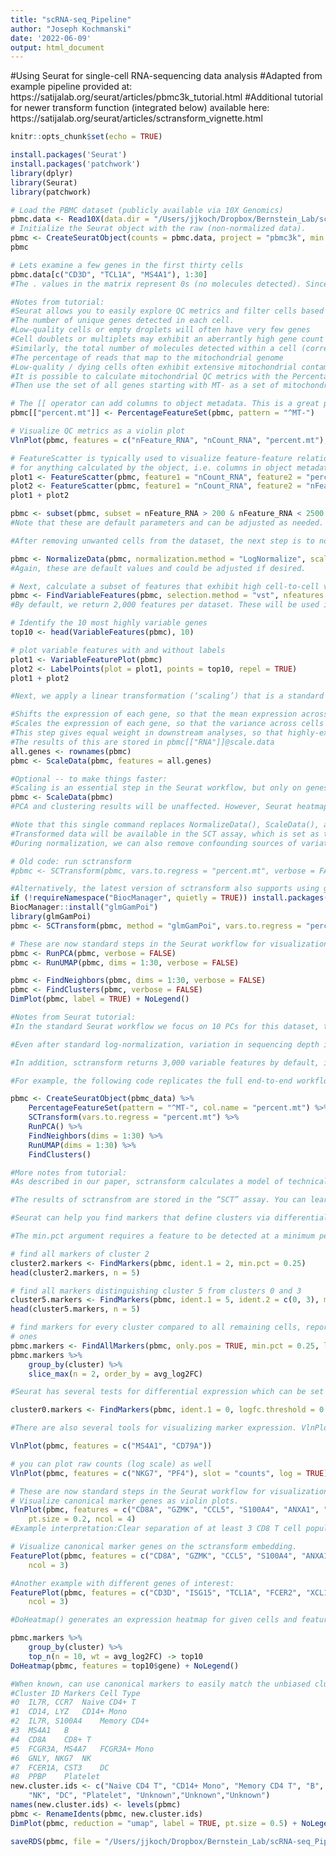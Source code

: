 ```yaml
---
title: "scRNA-seq_Pipeline"
author: "Joseph Kochmanski"
date: '2022-06-09'
output: html_document
---
```

#Using Seurat for single-cell RNA-sequencing data analysis
#Adapted from example pipeline provided at: https://satijalab.org/seurat/articles/pbmc3k_tutorial.html
#Additional tutorial for newer transform function (integrated below) available here: https://satijalab.org/seurat/articles/sctransform_vignette.html

```r
knitr::opts_chunk$set(echo = TRUE)
```

```r
install.packages('Seurat')
install.packages('patchwork')
library(dplyr)
library(Seurat)
library(patchwork)
```

```r
# Load the PBMC dataset (publicly available via 10X Genomics)
pbmc.data <- Read10X(data.dir = "/Users/jjkoch/Dropbox/Bernstein_Lab/scRNA-seq_Pipeline/filtered_gene_bc_matrices/hg19/")
# Initialize the Seurat object with the raw (non-normalized data).
pbmc <- CreateSeuratObject(counts = pbmc.data, project = "pbmc3k", min.cells = 3, min.features = 200)
pbmc
```

```r
# Lets examine a few genes in the first thirty cells
pbmc.data[c("CD3D", "TCL1A", "MS4A1"), 1:30]
#The . values in the matrix represent 0s (no molecules detected). Since most values in an scRNA-seq matrix are 0, Seurat uses a sparse-matrix representation whenever possible. This results in significant memory and speed savings for Drop-seq/inDrop/10x data.

```

```r
#Notes from tutorial: 
#Seurat allows you to easily explore QC metrics and filter cells based on any user-defined criteria. A few QC metrics commonly used by the community include:
#The number of unique genes detected in each cell.
#Low-quality cells or empty droplets will often have very few genes
#Cell doublets or multiplets may exhibit an aberrantly high gene count
#Similarly, the total number of molecules detected within a cell (correlates strongly with unique genes)
#The percentage of reads that map to the mitochondrial genome
#Low-quality / dying cells often exhibit extensive mitochondrial contamination
#It is possible to calculate mitochondrial QC metrics with the PercentageFeatureSet() function, which calculates the percentage of counts originating from a set of features
#Then use the set of all genes starting with MT- as a set of mitochondrial genes

# The [[ operator can add columns to object metadata. This is a great place to stash QC stats
pbmc[["percent.mt"]] <- PercentageFeatureSet(pbmc, pattern = "^MT-")

# Visualize QC metrics as a violin plot
VlnPlot(pbmc, features = c("nFeature_RNA", "nCount_RNA", "percent.mt"), ncol = 3)

```

```r
# FeatureScatter is typically used to visualize feature-feature relationships, but can be used
# for anything calculated by the object, i.e. columns in object metadata, PC scores etc.
plot1 <- FeatureScatter(pbmc, feature1 = "nCount_RNA", feature2 = "percent.mt")
plot2 <- FeatureScatter(pbmc, feature1 = "nCount_RNA", feature2 = "nFeature_RNA")
plot1 + plot2
```

```r
pbmc <- subset(pbmc, subset = nFeature_RNA > 200 & nFeature_RNA < 2500 & percent.mt < 5)
#Note that these are default parameters and can be adjusted as needed.
```

```r
#After removing unwanted cells from the dataset, the next step is to normalize the data. By default, we employ a global-scaling normalization method “LogNormalize” that normalizes the feature expression measurements for each cell by the total expression, multiplies this by a scale factor (10,000 by default), and log-transforms the result. Normalized values are stored in pbmc[["RNA"]]@data.

pbmc <- NormalizeData(pbmc, normalization.method = "LogNormalize", scale.factor = 10000)
#Again, these are default values and could be adjusted if desired.
```

```r
# Next, calculate a subset of features that exhibit high cell-to-cell variation in the dataset (i.e, they are highly expressed in some cells, and lowly expressed in others).
pbmc <- FindVariableFeatures(pbmc, selection.method = "vst", nfeatures = 2000)
#By default, we return 2,000 features per dataset. These will be used in downstream analysis, like PCA.

# Identify the 10 most highly variable genes
top10 <- head(VariableFeatures(pbmc), 10)

# plot variable features with and without labels
plot1 <- VariableFeaturePlot(pbmc)
plot2 <- LabelPoints(plot = plot1, points = top10, repel = TRUE)
plot1 + plot2
```

```r
#Next, we apply a linear transformation (‘scaling’) that is a standard pre-processing step prior to dimensional reduction techniques like PCA. The ScaleData() function:

#Shifts the expression of each gene, so that the mean expression across cells is 0
#Scales the expression of each gene, so that the variance across cells is 1
#This step gives equal weight in downstream analyses, so that highly-expressed genes do not dominate
#The results of this are stored in pbmc[["RNA"]]@scale.data
all.genes <- rownames(pbmc)
pbmc <- ScaleData(pbmc, features = all.genes)

#Optional -- to make things faster:
#Scaling is an essential step in the Seurat workflow, but only on genes that will be used as input to PCA. Therefore, the default in ScaleData() is only to perform scaling on the previously identified variable features (2,000 by default). To do this, omit the features argument in the previous function call, i.e.
pbmc <- ScaleData(pbmc)
#PCA and clustering results will be unaffected. However, Seurat heatmaps (produced as shown below with DoHeatmap()) require genes in the heatmap to be scaled, to make sure highly-expressed genes don’t dominate the heatmap. As such, if possible, run scaling on all genes.
```

```r
#Note that this single command replaces NormalizeData(), ScaleData(), and FindVariableFeatures().
#Transformed data will be available in the SCT assay, which is set as the default after running sctransform
#During normalization, we can also remove confounding sources of variation, for example, mitochondrial mapping percentage

# Old code: run sctransform
#pbmc <- SCTransform(pbmc, vars.to.regress = "percent.mt", verbose = FALSE)

#Alternatively, the latest version of sctransform also supports using glmGamPoi package which substantially improves the speed of the learning procedure. It can be invoked by specifying method="glmGamPoi".
if (!requireNamespace("BiocManager", quietly = TRUE)) install.packages("BiocManager")
BiocManager::install("glmGamPoi")
library(glmGamPoi)
pbmc <- SCTransform(pbmc, method = "glmGamPoi", vars.to.regress = "percent.mt", verbose = FALSE)
```

```r
# These are now standard steps in the Seurat workflow for visualization and clustering
pbmc <- RunPCA(pbmc, verbose = FALSE)
pbmc <- RunUMAP(pbmc, dims = 1:30, verbose = FALSE)

pbmc <- FindNeighbors(pbmc, dims = 1:30, verbose = FALSE)
pbmc <- FindClusters(pbmc, verbose = FALSE)
DimPlot(pbmc, label = TRUE) + NoLegend()

#Notes from Seurat tutorial:
#In the standard Seurat workflow we focus on 10 PCs for this dataset, though we highlight that the results are similar with higher settings #for this parameter. Interestingly, we’ve found that when using sctransform, we often benefit by pushing this parameter even higher. We #believe this is because the sctransform workflow performs more effective normalization, strongly removing technical effects from the data.

#Even after standard log-normalization, variation in sequencing depth is still a confounding factor (see Figure 1), and this effect can #subtly influence higher PCs. In sctransform, this effect is substantially mitigated (see Figure 3). This means that higher PCs are more #likely to represent subtle, but biologically relevant, sources of heterogeneity – so including them may improve downstream analysis.

#In addition, sctransform returns 3,000 variable features by default, instead of 2,000. The rationale is similar, the additional variable features are less likely to be driven by technical differences across cells, and instead may represent more subtle biological fluctuations. In general, we find that results produced with sctransform are less dependent on these parameters (indeed, we achieve nearly identical results when using all genes in the transcriptome, though this does reduce computational efficiency). This can help users generate more robust results, and in addition, enables the application of standard analysis pipelines with identical parameter settings that can quickly be applied to new datasets:

#For example, the following code replicates the full end-to-end workflow, in a single command:

pbmc <- CreateSeuratObject(pbmc_data) %>%
    PercentageFeatureSet(pattern = "^MT-", col.name = "percent.mt") %>%
    SCTransform(vars.to.regress = "percent.mt") %>%
    RunPCA() %>%
    FindNeighbors(dims = 1:30) %>%
    RunUMAP(dims = 1:30) %>%
    FindClusters()

#More notes from tutorial:
#As described in our paper, sctransform calculates a model of technical noise in scRNA-seq data using ‘regularized negative binomial regression’. The residuals for this model are normalized values, and can be positive or negative. Positive residuals for a given gene in a given cell indicate that we observed more UMIs than expected given the gene’s average expression in the population and cellular sequencing depth, while negative residuals indicate the converse.

#The results of sctransfrom are stored in the “SCT” assay. You can learn more about multi-assay data and commands in Seurat in our vignette, command cheat sheet, or developer guide.
```

```r
#Seurat can help you find markers that define clusters via differential expression. By default, it identifies positive and negative markers of a single cluster (specified in ident.1), compared to all other cells. 

#The min.pct argument requires a feature to be detected at a minimum percentage in either of the two groups of cells, and the thresh.test argument requires a feature to be differentially expressed (on average) by some amount between the two groups. You can set both of these to 0, but with a dramatic increase in time - since this will test a large number of features that are unlikely to be highly discriminatory. As another option to speed up these computations, max.cells.per.ident can be set. This will downsample each identity class to have no more cells than whatever this is set to. 

# find all markers of cluster 2
cluster2.markers <- FindMarkers(pbmc, ident.1 = 2, min.pct = 0.25)
head(cluster2.markers, n = 5)

# find all markers distinguishing cluster 5 from clusters 0 and 3
cluster5.markers <- FindMarkers(pbmc, ident.1 = 5, ident.2 = c(0, 3), min.pct = 0.25)
head(cluster5.markers, n = 5)

# find markers for every cluster compared to all remaining cells, report only the positive
# ones
pbmc.markers <- FindAllMarkers(pbmc, only.pos = TRUE, min.pct = 0.25, logfc.threshold = 0.25)
pbmc.markers %>%
    group_by(cluster) %>%
    slice_max(n = 2, order_by = avg_log2FC)

#Seurat has several tests for differential expression which can be set with the test.use parameter (see DE vignette for details:https://satijalab.org/seurat/articles/de_vignette.html). For example, the ROC test returns the ‘classification power’ for any individual marker (ranging from 0 - random, to 1 - perfect).

cluster0.markers <- FindMarkers(pbmc, ident.1 = 0, logfc.threshold = 0.25, test.use = "roc", only.pos = TRUE)

#There are also several tools for visualizing marker expression. VlnPlot() (shows expression probability distributions across clusters), and FeaturePlot() (visualizes feature expression on a tSNE or PCA plot) are our most commonly used visualizations. We also suggest exploring RidgePlot(), CellScatter(), and DotPlot() as additional methods to view your dataset.

VlnPlot(pbmc, features = c("MS4A1", "CD79A"))

# you can plot raw counts (log scale) as well
VlnPlot(pbmc, features = c("NKG7", "PF4"), slot = "counts", log = TRUE)
```


```r
# These are now standard steps in the Seurat workflow for visualization and clustering
# Visualize canonical marker genes as violin plots.
VlnPlot(pbmc, features = c("CD8A", "GZMK", "CCL5", "S100A4", "ANXA1", "CCR7", "ISG15", "CD3D"),
    pt.size = 0.2, ncol = 4)
#Example interpretation:Clear separation of at least 3 CD8 T cell populations (naive, memory, effector), based on CD8A, CCL5, & GZMK expression
```

```r
# Visualize canonical marker genes on the sctransform embedding.
FeaturePlot(pbmc, features = c("CD8A", "GZMK", "CCL5", "S100A4", "ANXA1", "CCR7"), pt.size = 0.2,
    ncol = 3)

#Another example with different genes of interest:
FeaturePlot(pbmc, features = c("CD3D", "ISG15", "TCL1A", "FCER2", "XCL1", "FCGR3A"), pt.size = 0.2,
    ncol = 3)
```


```r
#DoHeatmap() generates an expression heatmap for given cells and features. In this case, we are plotting the top 20 markers (or all markers if less than 20) for each cluster.

pbmc.markers %>%
    group_by(cluster) %>%
    top_n(n = 10, wt = avg_log2FC) -> top10
DoHeatmap(pbmc, features = top10$gene) + NoLegend()
```
```r
#When known, can use canonical markers to easily match the unbiased clustering to known cell types
#Cluster ID	Markers	Cell Type
#0	IL7R, CCR7	Naive CD4+ T
#1	CD14, LYZ	CD14+ Mono
#2	IL7R, S100A4	Memory CD4+
#3	MS4A1	B
#4	CD8A	CD8+ T
#5	FCGR3A, MS4A7	FCGR3A+ Mono
#6	GNLY, NKG7	NK
#7	FCER1A, CST3	DC
#8	PPBP	Platelet
new.cluster.ids <- c("Naive CD4 T", "CD14+ Mono", "Memory CD4 T", "B", "CD8 T", "FCGR3A+ Mono",
    "NK", "DC", "Platelet", "Unknown","Unknown","Unknown")
names(new.cluster.ids) <- levels(pbmc)
pbmc <- RenameIdents(pbmc, new.cluster.ids)
DimPlot(pbmc, reduction = "umap", label = TRUE, pt.size = 0.5) + NoLegend()
```

```r
saveRDS(pbmc, file = "/Users/jjkoch/Dropbox/Bernstein_Lab/scRNA-seq_Pipeline/filtered_gene_bc_matrices/hg19/output/pbmc3k_final.rds")
```

```r

```
